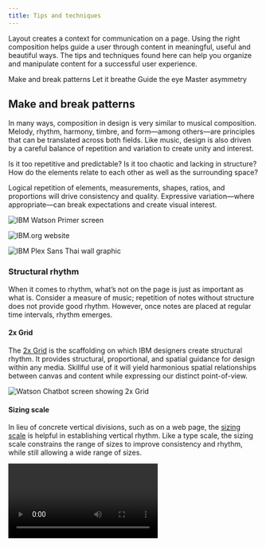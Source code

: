 ```yaml
---
title: Tips and techniques
---
```


<PageDescription>

Layout creates a context for communication on a page. Using the right
composition helps guide a user through content in meaningful, useful and
beautiful ways. The tips and techniques found here can help you organize and
manipulate content for a successful user experience.

</PageDescription>

<AnchorLinks>
  <AnchorLink>Make and break patterns</AnchorLink>
  <AnchorLink>Let it breathe</AnchorLink>
  <AnchorLink>Guide the eye</AnchorLink>
  <AnchorLink>Master asymmetry</AnchorLink>
</AnchorLinks>

## Make and break patterns

In many ways, composition in design is very similar to musical composition.
Melody, rhythm, harmony, timbre, and form—among others—are principles that can
be translated across both fields. Like music, design is also driven by a careful
balance of repetition and variation to create unity and interest.

Is it too repetitive and predictable? Is it too chaotic and lacking in
structure? How do the elements relate to each other as well as the surrounding
space?

Logical repetition of elements, measurements, shapes, ratios, and proportions
will drive consistency and quality. Expressive variation—where appropriate—can
break expectations and create visual interest.

![IBM Watson Primer screen](/images/Watson_Primer_04.jpg)

<Row className="mock-gallery">
<Column colMd={5} colLg={8}>

![IBM.org website](/images/IBMorgRepetition_v4.png)

</Column>
<Column colMd={3} colLg={4}>

![IBM Plex Sans Thai wall graphic](/images/PlexThaiWall_RGB-03.svg)

</Column>
</Row>

### Structural rhythm

When it comes to rhythm, what’s not on the page is just as important as what is.
Consider a measure of music; repetition of notes without structure does not
provide good rhythm. However, once notes are placed at regular time intervals,
rhythm emerges.

#### 2x Grid

The [2x Grid](/2x-grid) is the scaffolding on which IBM designers
create structural rhythm. It provides structural, proportional, and spatial
guidance for design within any media. Skillful use of it will yield harmonious
spatial relationships between canvas and content while expressing our distinct
point-of-view.

![Watson Chatbot screen showing 2x Grid](/images/grid-ex-watson-chatbot.png)

#### Sizing scale

In lieu of concrete vertical divisions, such as on a web page, the
[sizing scale](https://www.carbondesignsystem.com/guidelines/layout#sizing-scale)
is helpful in establishing vertical rhythm. Like a type scale, the sizing scale
constrains the range of sizes to improve consistency and rhythm, while still
allowing a wide range of sizes.

<Video vimeoId="292028388" />

### Editorial rhythm

Careful repetition and alternation of larger units of design drives editorial
rhythm. This is most often done in multi-page editorial design or scrolling web
pages, where the viewer experiences one part of the whole at a time.

The concept is well established in music as form. Musical form describes the
structure of a piece of music as a combination of units. Letters are given to
the first occurrence of each unit, and the same letter is given to repeated
units. In the AABA form for example, A units have similar melodic content as
repeated A units, while the B unit offers an alternation to the A units to
provide interest.

In design, larger visual units are driven by the content. Similar types of
content can be given similar structure, such as the the same spatial dimensions,
type sizes and hierarchy, and alignments. Consider how units can be repeated,
and conversely, how structurally different units can break up the monotony of
repeated ones. Repetition of units across multiple designs drives continuity
between them.

![IBM Watson website layout modules](/images/watsonpages.png)

## Let it breathe

A classic offense that plagues many designers and non-designers alike is the
overabundance of elements in a design. While utilizing all available space may
reduce canvas size or scroll distance, it does more harm than good when it comes
to a viewer's understanding of information. Overcrowding will render your design
impenetrable.

White space creates a visual pause between elements where the eye can rest. It
sets things apart or brings them together to distinguish an element’s importance
or priority. White space makes a layout feel clean and approachable while
maintaining content-rich design.

<DoDontRow>

<DoDont caption="Create breathing room to allow the viewer to consider one thing at a time.">

![Layout with appropriate negative space](/images/BreatheDo_v2.svg)

</DoDont>
<DoDont type="dont" caption="Avoid overcrowded layouts whenever possible.">

![Layout with too little negative space](/images/BreatheDont_v3.svg)

</DoDont>
</DoDontRow>

![IBM.org website](/images/IBMorg4.png)

<Row className="mock-gallery">
<Column colMd={5} colLg={8}>

![Watson web page](/images/CloudDash4.png)

</Column>
<Column colMd={3} colLg={4}>

![IBM whitepaper template](/images/Watsoncom_v3.png)

</Column>
</Row>

## Guide the eye

Design is successful when the viewer is guided through a composition via
hierarchy. Proper hierarchy creates visual entry points to a design and guides
the eye from one element to another in order of significance. Without it, one is
forced to discern importance among equally-weighted elements, which leads to a
flat design and poor experience.

### Hierarchy of information

Typographic hierarchy is the navigational system that renders complex
information accessible. Think of a book outline; the size, style, and position
of type not only informs what order it should be read, but also describes the
parent-child relationships of the content. Effective use of the
[type scale](/typography/type-scale), along
with an understanding of
[Gestalt principles](https://www.interaction-design.org/literature/topics/gestalt-principles),
will ensure your design can be easily navigated and understood.

<DoDontRow>
<DoDont caption="Use contrast in typography to define hierarchy of information.">

![Layout with visible hierarchy](/images/HierarchyDo.svg)

</DoDont>
<DoDont type="dont" caption="Don’t force the viewer to determine the heirarchy on their own.">

![Layout without hierarchy](/images/HierarchyDont.svg)

</DoDont>
</DoDontRow>

![IBM.com contact information](/images/IBMcom5.png)

![IBM Security Threat Intelligence homepage](/images/ThreatLandscape-Default.png)

### Compositional flow

Facilitating eye movement through the composition creates a more interesting
design. A focal point instantly attracts the eye to one area of the canvas.
Secondary and tertiary elements then draw the eye across the canvas, creating
more engagement between the viewer and the design. This is done best through
[asymmetric layouts](/layout/tips-and-techniques/#master-asymmetry),
where thoughtful relationships between elements make for a more visually
stimulating design. It's important to plan the movement of the eye in order to
guide the viewer to the intended outcome.

<DoDontRow>
<DoDont caption="Plan the movement of the eye to guide the viewer through the design. Good flow will make the design more interesting.">

![Layout with good compositional flow](/images/FlowDo.svg)

</DoDont>
<DoDont type="dont" caption="Avoid uninspired layouts.">

![Layout with poor compositional flow](/images/FlowDont_v2.svg)

</DoDont>
</DoDontRow>

![IBM whitepaper template](/images/Whitepaper8.png)

## Master asymmetry

While perfect symmetry can be beautiful and create a sense of stability, it is
usually not the best way to create a dynamic composition. Balanced asymmetry is
often more successful in creating movement, life, and interest through more
creative activation of space. It also requires more careful orchestration of
elements to achieve.

<DoDontRow>
<DoDont caption="Challenge yourself to create a more unique balance of positive and negative space.">

![Asymmetric layout](/images/AsymmetryDo_v4.svg)

</DoDont>
<DoDont type="dont" caption="Avoid perfect symmetry, it is less engaging.">

![Symmetric layout](/images/AsymmetryDont.svg)

</DoDont>
</DoDontRow>

![Watson Health web page](/images/WatsonHealth5.png)

<Row className="mock-gallery">
<Column colMd={3} colLg={4}>

![IBM.org poster](/images/ForGood.png)

</Column>
<Column colMd={5} colLg={8}>

![Blueprint event poster](/images/BlueprintSquare-18.svg)

</Column>
</Row>
<Row className="mock-gallery">
<Column colMd={3} colLg={4}>

![IBM Q whitepaper cover](/images/Q-cover.svg)

</Column>
<Column colMd={3} colLg={4}>

![IBM Developer London poster](/images/DeveloperLondon.svg)

</Column>
</Row>
